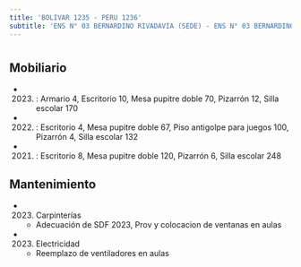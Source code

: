 ```yaml
---
title: 'BOLIVAR 1235 - PERU 1236'
subtitle: 'ENS N° 03 BERNARDINO RIVADAVIA (SEDE) - ENS N° 03 BERNARDINO RIVADAVIA (Anexo Nivel Inicial)'
---
```


#


## Mobiliario

*  (2023) : Armario 4, Escritorio 10, Mesa pupitre doble 70, Pizarrón 12, Silla escolar 170 

*  (2022) : Escritorio 4, Mesa pupitre doble 67, Piso antigolpe para juegos 100, Pizarrón 4, Silla escolar 132 

*  (2021) : Escritorio 8, Mesa pupitre doble 120, Pizarrón 6, Silla escolar 248 





## Mantenimiento

*  (2023) Carpinterías 
    + Adecuación de SDF 2023, Prov y colocacion de ventanas en aulas

*  (2023) Electricidad 
    + Reemplazo de ventiladores en aulas




